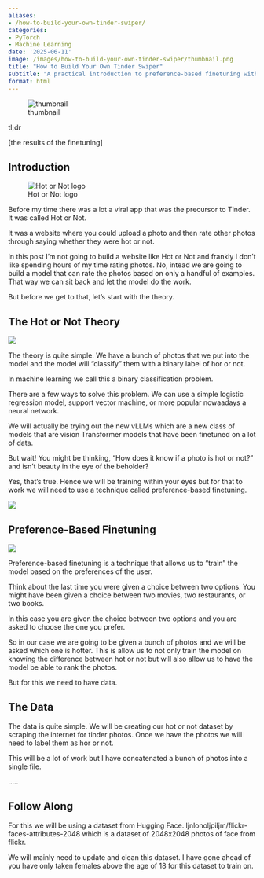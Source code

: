 ```yaml
---
aliases:
- /how-to-build-your-own-tinder-swiper/
categories:
- PyTorch
- Machine Learning
date: '2025-06-11'
image: /images/how-to-build-your-own-tinder-swiper/thumbnail.png
title: "How to Build Your Own Tinder Swiper"
subtitle: "A practical introduction to preference-based finetuning with PyTorch and Hugging Face"
format: html
---
```


![thumbnail](/images/how-to-build-your-own-tinder-swiper/thumbnail.png)

tl;dr

\[the results of the finetuning\]

## Introduction

![Hot or Not logo](images/paste-15.png)

Before my time there was a lot a viral app that was the precursor to Tinder. It was called Hot or Not.

It was a website where you could upload a photo and then rate other photos through saying whether they were hot or not.

In this post I'm not going to build a website like Hot or Not and frankly I don't like spending hours of my time rating photos. No, intead we are going to build a model that can rate the photos based on only a handful of examples. That way we can sit back and let the model do the work.

But before we get to that, let's start with the theory.

## The Hot or Not Theory

![](images/paste-17.png)

The theory is quite simple. We have a bunch of photos that we put into the model and the model will "classify" them with a binary label of hor or not.

In machine learning we call this a binary classification problem.

There are a few ways to solve this problem. We can use a simple logistic regression model, support vector machine, or more popular nowaadays a neural network.

We will actually be trying out the new vLLMs which are a new class of models that are vision Transformer models that have been finetuned on a lot of data.

But wait! You might be thinking, "How does it know if a photo is hot or not?" and isn't beauty in the eye of the beholder?

Yes, that's true. Hence we will be training within your eyes but for that to work we will need to use a technique called preference-based finetuning.

![](images/paste-18.png)

## Preference-Based Finetuning

![](images/paste-19.png)

Preference-based finetuning is a technique that allows us to "train" the model based on the preferences of the user.

Think about the last time you were given a choice between two options. You might have been given a choice between two movies, two restaurants, or two books.

In this case you are given the choice between two options and you are asked to choose the one you prefer.

So in our case we are going to be given a bunch of photos and we will be asked which one is hotter. This is allow us to not only train the model on knowing the difference between hot or not but will also allow us to have the model be able to rank the photos.

But for this we need to have data.

## The Data

The data is quite simple. We will be creating our hot or not dataset by scraping the internet for tinder photos. Once we have the photos we will need to label them as hor or not.

This will be a lot of work but I have concatenated a bunch of photos into a single file.



.....

## Follow Along

For this we will be using a dataset from Hugging Face. ljnlonoljpiljm/flickr-faces-attributes-2048 which is a dataset of 2048x2048 photos of face from flickr.

We will mainly need to update and clean this dataset. I have gone ahead of you have only taken females above the age of 18 for this dataset to train on.










